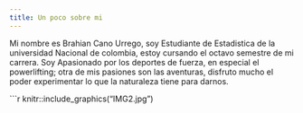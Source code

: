 ```yaml
---
title: Un poco sobre mi
---
```


Mi nombre es Brahian Cano Urrego, soy Estudiante de Estadistica de la universidad Nacional de colombia, estoy cursando el octavo semestre de mi carrera.
Soy Apasionado por los deportes de fuerza, en especial el powerlifting; otra de mis pasiones son las aventuras, disfruto mucho el poder experimentar lo que la naturaleza tiene para darnos.


```r

knitr::include_graphics("IMG2.jpg")